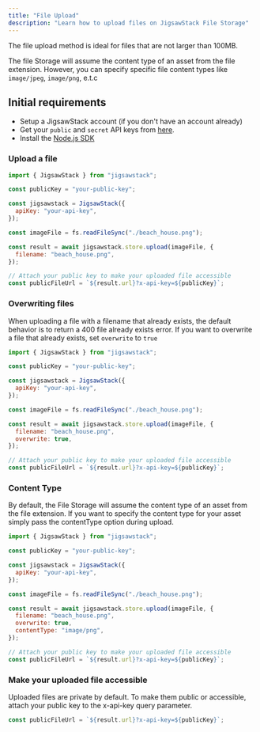 ```yaml
---
title: "File Upload"
description: "Learn how to upload files on JigsawStack File Storage"
---
```


<Info>
  The file upload method is ideal for files that are not larger than 100MB.
</Info>

The file Storage will assume the content type of an asset from the file extension. However, you can specify specific file content types like `image/jpeg`, `image/png`, e.t.c

## Initial requirements

- Setup a JigsawStack account (if you don't have an account already)
- Get your `public` and `secret` API keys from [here](https://jigsawstack.com/dashboard).
- Install the [Node.js SDK](http://localhost:3000/quick-start/node/introduction)

### Upload a file

```javascript
import { JigsawStack } from "jigsawstack";

const publicKey = "your-public-key";

const jigsawstack = JigsawStack({
  apiKey: "your-api-key",
});

const imageFile = fs.readFileSync("./beach_house.png");

const result = await jigsawstack.store.upload(imageFile, {
  filename: "beach_house.png",
});

// Attach your public key to make your uploaded file accessible
const publicFileUrl = `${result.url}?x-api-key=${publicKey}`;
```

### Overwriting files

When uploading a file with a filename that already exists, the default behavior is to return a 400 file already exists error. If you want to overwrite a file that already exists, set `overwrite` to `true`

```javascript
import { JigsawStack } from "jigsawstack";

const publicKey = "your-public-key";

const jigsawstack = JigsawStack({
  apiKey: "your-api-key",
});

const imageFile = fs.readFileSync("./beach_house.png");

const result = await jigsawstack.store.upload(imageFile, {
  filename: "beach_house.png",
  overwrite: true,
});

// Attach your public key to make your uploaded file accessible
const publicFileUrl = `${result.url}?x-api-key=${publicKey}`;
```

### Content Type

By default, the File Storage will assume the content type of an asset from the file extension. If you want to specify the content type for your asset simply pass the contentType option during upload.

```javascript
import { JigsawStack } from "jigsawstack";

const publicKey = "your-public-key";

const jigsawstack = JigsawStack({
  apiKey: "your-api-key",
});

const imageFile = fs.readFileSync("./beach_house.png");

const result = await jigsawstack.store.upload(imageFile, {
  filename: "beach_house.png",
  overwrite: true,
  contentType: "image/png",
});

// Attach your public key to make your uploaded file accessible
const publicFileUrl = `${result.url}?x-api-key=${publicKey}`;
```

### Make your uploaded file accessible

Uploaded files are private by default. To make them public or accessible, attach your public key to the x-api-key query parameter.

```javascript
const publicFileUrl = `${result.url}?x-api-key=${publicKey}`;
```
